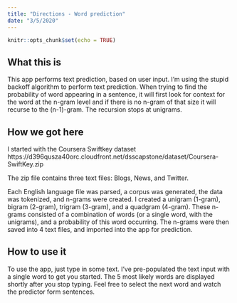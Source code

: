 ---
title: "Directions - Word prediction"
date: "3/5/2020"
---

```{r setup, include=FALSE}
knitr::opts_chunk$set(echo = TRUE)
```

## What this is

This app performs text prediction, based on user input.
I'm using the stupid backoff algorithm to perform text prediction.  When trying to find the 
probability of word appearing in a sentence, it will first look for context for the word at 
the n-gram level and if there is no n-gram of that size it will recurse to the (n-1)-gram. 
The recursion stops at unigrams.

## How we got here

I started with the Coursera Swiftkey dataset
https://d396qusza40orc.cloudfront.net/dsscapstone/dataset/Coursera-SwiftKey.zip

The zip file contains three text files:  Blogs, News, and Twitter.

Each English language file was parsed, a corpus was generated, the data was tokenized,
and n-grams were created.  I created a unigram (1-gram), bigram (2-gram), trigram (3-gram),
and a quadgram (4-gram).  These n-grams consisted of a combination of words (or a single word, 
with the unigrams), and a probability of this word occurring.  The n-grams were then saved into
4 text files, and imported into the app for prediction.

## How to use it

To use the app, just type in some text.  I've pre-populated the text input with a single word
to get you started.  The 5 most likely words are displayed shortly after you stop typing.
Feel free to select the next word and watch the predictor form sentences.

